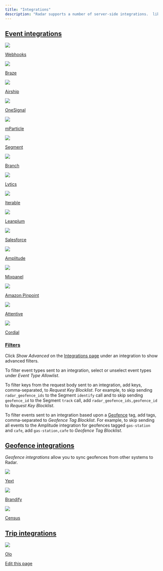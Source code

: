 ```yaml
---
title: "Integrations"
description: "Radar supports a number of server-side integrations.  like webhooks, mParticle, and Braze allow you to send events from Radar to other systems.  like geofence sync and Yext allow you to sync geofences from other systems to Radar. Finally,  allow you to  and send live ETAs to other platforms."
---
```


## [Event integrations](#event-integrations "Direct link to heading")

[![](/images/f2vbu16fzuly/75HOdPFYSWCFbXAoOIQhCM/15ae35fdef8e0a7d2e173018174aeee6/webhooks.png)](/integrations/webhooks)

[Webhooks](/integrations/webhooks)

[![](/images/f2vbu16fzuly/72J5q7LqJM5NrfdPiqVyTP/a3a67ededa4ffb126200196196c042a1/braze.png)](/integrations/braze)

[Braze](/integrations/braze)

[![](/images/f2vbu16fzuly/45UBZEAVnVKlEHtil1iz0M/e5b001bac96c4da50143d4ac14d9fc4e/airship.png)](/integrations/urban-airship)

[Airship](/integrations/urban-airship)

[![](/images/f2vbu16fzuly/80pHUR3gSl4z15J2cVa68/ea54ea0d92e223b2f4d32832e7ae53a4/onesignal.png)](/integrations/onesignal)

[OneSignal](/integrations/onesignal)

[![](/images/f2vbu16fzuly/29R4KVZ3aR1joNXfNuZw2G/4bac743a3df61229f0879aed5eeeabe9/mparticle.png)](/integrations/mparticle)

[mParticle](/integrations/mparticle)

[![](/images/f2vbu16fzuly/27XQ1zGeHIhjm5LtLF3bgU/cbaeb56d29be5babd074b9643137b493/segment.png)](/integrations/segment)

[Segment](/integrations/segment)

[![](/images/f2vbu16fzuly/6w8utKLdZulCfgKb8xFxws/6224af9b6dbd808e8982afdc2d6124c1/branch.png)](/integrations/branch)

[Branch](/integrations/branch)

[![](/images/f2vbu16fzuly/6OH5TKmnhmdIPwt5AmDRKg/86045c964b5df9d4bd8a44a4b6d743bf/lytics.png)](/integrations/lytics)

[Lytics](/integrations/lytics)

[![](/images/f2vbu16fzuly/5JkL4nN6sFxdFP1FvWTsgI/77e1bc68e8e237fffad48f826ee22e8c/iterable.png)](/integrations/iterable)

[Iterable](/integrations/iterable)

[![](/images/f2vbu16fzuly/3gsuQKmyyKbC9DxHeCGAMj/87bf2fa85899171df260fe2a465dd92f/leanplum-logo.png)](/integrations/leanplum)

[Leanplum](/integrations/leanplum)

[![](/images/f2vbu16fzuly/ejJlxW8GiFw6y93xitjto/5fb51966020c0a1973977439dda45b74/salesforce.png)](/integrations/salesforce)

[Salesforce](/integrations/salesforce)

[![](/images/f2vbu16fzuly/1daVtiOrTk4AXHLCpYyJrk/84e1f637cb1db99afa9dbc118c3bbd0c/amplitude.png)](/integrations/amplitude)

[Amplitude](/integrations/amplitude)

[![](/images/f2vbu16fzuly/3FE3T0zASXVYWhQFHyKc32/18d2d4ba0db0a8ce2ba23057155a7d23/mixpanel.png)](/integrations/mixpanel)

[Mixpanel](/integrations/mixpanel)

[![](/images/f2vbu16fzuly/33MFOwGnSEZjMw1ccr6tNY/8a506cdb4d5d41db0b61e153cedec55b/amazonPinpointLogo.png)](/integrations/aws-pinpoint)

[Amazon Pinpoint](/integrations/aws-pinpoint)

[![](/images/f2vbu16fzuly/1NPgxCxK9wqf5yrbvi9DJw/4fa7d5746e5f995463a003eb2d08014c/attentive.png)](/integrations/attentive)

[Attentive](/integrations/attentive)

[![](/images/f2vbu16fzuly/7q9O8Y2nkjNGjalieEGug6/02a8e1d6277e5aabf4ca813b98b0998f/cordial.png)](/integrations/cordial)

[Cordial](/integrations/cordial)

### [Filters](#filters "Direct link to heading")

Click *Show Advanced* on the [Integrations page](https://radar.com/dashboard/integrations) under an integration to show advanced filters.

To filter event types sent to an integration, select or unselect event types under *Event Type Allowlist*.

To filter keys from the request body sent to an integration, add keys, comma-separated, to *Request Key Blocklist*. For example, to skip sending `radar_geofence_ids` to the Segment `identify` call and to skip sending `geofence_id` to the Segment `track` call, add `radar_geofence_ids,geofence_id` to *Request Key Blocklist*.

To filter events sent to an integration based upon a [Geofence](/geofences) tag, add tags, comma-separated to *Geofence Tag Blocklist*. For example, to skip sending all events to the Amplitude integration for geofences tagged `gas-station` and `cafe`, add `gas-station,cafe` to *Geofence Tag Blocklist*.

## [Geofence integrations](#geofence-integrations "Direct link to heading")

*Geofence integrations* allow you to sync geofences from other systems to Radar.

[![](/images/f2vbu16fzuly/79yasKMxHXJfO0VXdovKX5/bd28de435af26bfe101543050fd5f519/yext.png)](/integrations/yext)

[Yext](/integrations/yext)

[![](/images/f2vbu16fzuly/5dm9ubBk9xEXOZIS0ii4kO/dca3cd457248b3e2f12679d575e48dad/brandify.png)](/integrations/brandify)

[Brandify](/integrations/brandify)

[![](/images/60c8cc686ce111bf81e2fcac/6255ea1aa451c9714d959a73_census-mark-flamingo.svg)](/integrations/census)

[Census](/integrations/census)

## [Trip integrations](#trip-integrations "Direct link to heading")

[![](/images/f2vbu16fzuly/Ddk41H23DrKONqUsmJfY4/4877547cb981c489177b9d5dbfe01c8b/olo-logo.png)](/integrations/olo)

[Olo](/integrations/olo)

[Edit this page](https://github.com/radarlabs/docs/edit/main/docs/integrations.mdx)
